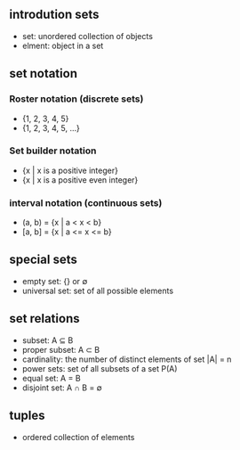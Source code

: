 ## introdution sets
- set: unordered collection of objects
- elment: object in a set

## set notation
### Roster notation (discrete sets)
- {1, 2, 3, 4, 5}
- {1, 2, 3, 4, 5, ...}

### Set builder notation
- {x | x is a positive integer}
- {x | x is a positive even integer}

### interval notation (continuous sets)
- (a, b) = {x | a < x < b}
- [a, b] = {x | a <= x <= b}

## special sets
- empty set: {} or ∅
- universal set: set of all possible elements

## set relations
- subset: A ⊆ B
- proper subset: A ⊂ B
- cardinality: the number of distinct elements of set |A| = n
- power sets: set of all subsets of a set P(A)
- equal set: A = B
- disjoint set: A ∩ B = ∅

## tuples
- ordered collection of elements
